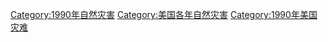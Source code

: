 [[Category:1990年自然灾害|Category:1990年自然灾害]]
[[Category:美国各年自然灾害|Category:美国各年自然灾害]]
[[Category:1990年美国灾难|Category:1990年美国灾难]]